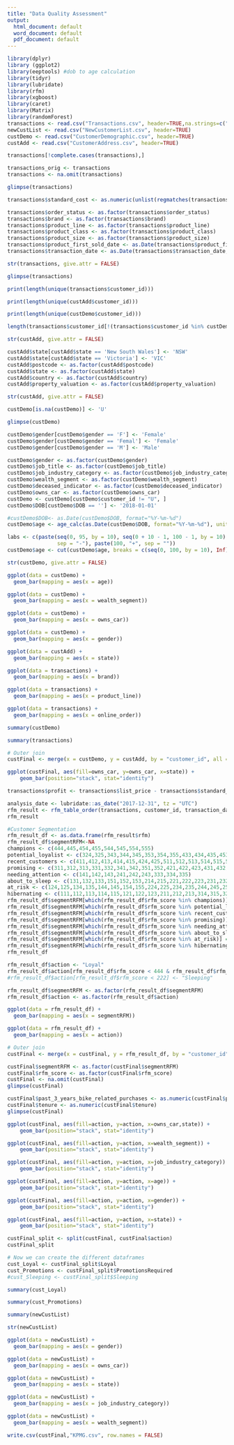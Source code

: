 ```yaml
---
title: "Data Quality Assessment"
output:
  html_document: default
  word_document: default
  pdf_document: default
---
```


```r
library(dplyr)
library (ggplot2)
library(eeptools) #dob to age calculation
library(tidyr)
library(lubridate)
library(rfm)
library(xgboost)
library(caret)
library(Matrix)
library(randomForest)
transactions <- read.csv("Transactions.csv", header=TRUE,na.strings=c(""," ","NA"))
newCustList <- read.csv("NewCustomerList.csv", header=TRUE)
custDemo <- read.csv("CustomerDemographic.csv", header=TRUE)
custAdd <- read.csv("CustomerAddress.csv", header=TRUE)
```

```r
transactions[!complete.cases(transactions),]
```
```r
transactions_orig <- transactions
transactions <- na.omit(transactions)
```

```r
glimpse(transactions)
```
```r
transactions$standard_cost <- as.numeric(unlist(regmatches(transactions$standard_cost,gregexpr("[[:digit:]]+\\.[[:digit:]]\\s*",transactions$standard_cost))))
```

```r
transactions$order_status <- as.factor(transactions$order_status)
transactions$brand <- as.factor(transactions$brand)
transactions$product_line <- as.factor(transactions$product_line)
transactions$product_class <- as.factor(transactions$product_class)
transactions$product_size <- as.factor(transactions$product_size)
transactions$product_first_sold_date <- as.Date(transactions$product_first_sold_date, format = "%m/%d/%Y")
transactions$transaction_date <- as.Date(transactions$transaction_date, format = "%m/%d/%Y")
```

```r
str(transactions, give.attr = FALSE)
```
```r
glimpse(transactions)
```

```r
print(length(unique(transactions$customer_id)))
```

```r
print(length(unique(custAdd$customer_id)))
```
```r
print(length(unique(custDemo$customer_id)))
```

```r
length(transactions$customer_id[!(transactions$customer_id %in% custDemo$customer_id)])
```

```r
str(custAdd, give.attr = FALSE)
```
```r
custAdd$state[custAdd$state == 'New South Wales'] <- 'NSW'
custAdd$state[custAdd$state == 'Victoria'] <- 'VIC'
custAdd$postcode <- as.factor(custAdd$postcode)
custAdd$state <- as.factor(custAdd$state)
custAdd$country <- as.factor(custAdd$country)
custAdd$property_valuation <- as.factor(custAdd$property_valuation)
```

```r
str(custAdd, give.attr = FALSE)
```
```r
custDemo[is.na(custDemo)] <- 'U'
```

```r
glimpse(custDemo)
```

```r
custDemo$gender[custDemo$gender == 'F'] <- 'Female'
custDemo$gender[custDemo$gender == 'Femal'] <- 'Female'
custDemo$gender[custDemo$gender == 'M'] <- 'Male'
```

```r
custDemo$gender <- as.factor(custDemo$gender)
custDemo$job_title <- as.factor(custDemo$job_title)
custDemo$job_industry_category <- as.factor(custDemo$job_industry_category)
custDemo$wealth_segment <- as.factor(custDemo$wealth_segment)
custDemo$deceased_indicator <- as.factor(custDemo$deceased_indicator)
custDemo$owns_car <- as.factor(custDemo$owns_car)
custDemo <- custDemo[custDemo$customer_id != "U", ]
custDemo$DOB[custDemo$DOB == ''] <- '2018-01-01'

#custDemo$DOB<- as.Date(custDemo$DOB, format="%Y-%m-%d")
custDemo$age <- age_calc(as.Date(custDemo$DOB, format="%Y-%m-%d"), units = "years")


```

```r
labs <- c(paste(seq(0, 95, by = 10), seq(0 + 10 - 1, 100 - 1, by = 10),
                sep = "-"), paste(100, "+", sep = ""))
custDemo$age <- cut(custDemo$age, breaks = c(seq(0, 100, by = 10), Inf), labels = labs, right = FALSE)
```

```r
str(custDemo, give.attr = FALSE)
```

```r
ggplot(data = custDemo) +
  geom_bar(mapping = aes(x = age))
```

```r
ggplot(data = custDemo) +
  geom_bar(mapping = aes(x = wealth_segment))
```

```r
ggplot(data = custDemo) +
  geom_bar(mapping = aes(x = owns_car))
```

```r
ggplot(data = custDemo) +
  geom_bar(mapping = aes(x = gender))
```

```r
ggplot(data = custAdd) +
  geom_bar(mapping = aes(x = state))
```

```r
ggplot(data = transactions) +
  geom_bar(mapping = aes(x = brand))
```

```r
ggplot(data = transactions) +
  geom_bar(mapping = aes(x = product_line))
```

```r
ggplot(data = transactions) +
  geom_bar(mapping = aes(x = online_order))
```

```r
summary(custDemo)
```

```r
summary(transactions)
```

```r
# Outer join
custFinal <- merge(x = custDemo, y = custAdd, by = "customer_id", all = TRUE)
```




```r
ggplot(custFinal, aes(fill=owns_car, y=owns_car, x=state)) + 
    geom_bar(position="stack", stat="identity")
```

```r
transactions$profit <- transactions$list_price - transactions$standard_cost
```

```r
analysis_date <- lubridate::as_date("2017-12-31", tz = "UTC")
rfm_result <- rfm_table_order(transactions, customer_id, transaction_date, list_price, analysis_date)
rfm_result
```

```r
#Customer Segmentation
rfm_result_df <- as.data.frame(rfm_result$rfm)
rfm_result_df$segmentRFM<-NA
champions <- c(444,445,454,455,544,545,554,555)
potential_loyalist <- c(324,325,343,344,345,353,354,355,433,434,435,453,533,534,535)
recent_customers <- c(411,412,413,414,415,424,425,511,512,513,514,515,524,525)
promising <- c(311,312,313,331,332,341,342,351,352,421,422,423,431,432,441,442,443,451,452,521,522,523,531,532,541,542,543,551,552,553)
needing_attention <- c(141,142,143,241,242,243,333,334,335)
about_to_sleep <- c(131,132,133,151,152,153,214,215,221,222,223,231,232,233,251,252,253)
at_risk <- c(124,125,134,135,144,145,154,155,224,225,234,235,244,245,254,255,323)
hibernating <- c(111,112,113,114,115,121,122,123,211,212,213,314,315,321,322)
rfm_result_df$segmentRFM[which(rfm_result_df$rfm_score %in% champions)] = "Champion"
rfm_result_df$segmentRFM[which(rfm_result_df$rfm_score %in% potential_loyalist)] = "PotentialLoyalist"
rfm_result_df$segmentRFM[which(rfm_result_df$rfm_score %in% recent_customers)] = "NewCustomers"
rfm_result_df$segmentRFM[which(rfm_result_df$rfm_score %in% promising)] = "Promising"
rfm_result_df$segmentRFM[which(rfm_result_df$rfm_score %in% needing_attention)] = "NeedsAttention"
rfm_result_df$segmentRFM[which(rfm_result_df$rfm_score %in% about_to_sleep)] = "AboutToSleep"
rfm_result_df$segmentRFM[which(rfm_result_df$rfm_score %in% at_risk)] = "AtRisk"
rfm_result_df$segmentRFM[which(rfm_result_df$rfm_score %in% hibernating)] = "Hibernating"
rfm_result_df
```

```r
rfm_result_df$action <- "Loyal"
rfm_result_df$action[rfm_result_df$rfm_score < 444 & rfm_result_df$rfm_score >= 111] <- "PromotionsRequired"
#rfm_result_df$action[rfm_result_df$rfm_score < 222] <- "Sleeping"

```

```r
rfm_result_df$segmentRFM <- as.factor(rfm_result_df$segmentRFM)
rfm_result_df$action <- as.factor(rfm_result_df$action)
```

```r
ggplot(data = rfm_result_df) +
  geom_bar(mapping = aes(x = segmentRFM))
```
```r
ggplot(data = rfm_result_df) +
  geom_bar(mapping = aes(x = action))
```

```r
# Outer join
custFinal <- merge(x = custFinal, y = rfm_result_df, by = "customer_id", all = TRUE)
```

```r
custFinal$segmentRFM <- as.factor(custFinal$segmentRFM)
custFinal$rfm_score <- as.factor(custFinal$rfm_score)
custFinal <- na.omit(custFinal)
glimpse(custFinal)
```
```r
custFinal$past_3_years_bike_related_purchases <- as.numeric(custFinal$past_3_years_bike_related_purchases)
custFinal$tenure <- as.numeric(custFinal$tenure)
glimpse(custFinal)
```

```r
ggplot(custFinal, aes(fill=action, y=action, x=owns_car,state)) + 
    geom_bar(position="stack", stat="identity")
```

```r
ggplot(custFinal, aes(fill=action, y=action, x=wealth_segment)) + 
    geom_bar(position="stack", stat="identity")
```

```r
ggplot(custFinal, aes(fill=action, y=action, x=job_industry_category)) + 
    geom_bar(position="stack", stat="identity")
```



```r
ggplot(custFinal, aes(fill=action, y=action, x=age)) + 
    geom_bar(position="stack", stat="identity")
```



```r
ggplot(custFinal, aes(fill=action, y=action, x=gender)) + 
    geom_bar(position="stack", stat="identity")
```

```r
ggplot(custFinal, aes(fill=action, y=action, x=state)) + 
    geom_bar(position="stack", stat="identity")
```

```r
custFinal_split <- split(custFinal, custFinal$action)
custFinal_split
```

```r
# Now we can create the different dataframes
cust_Loyal <- custFinal_split$Loyal
cust_Promotions <- custFinal_split$PromotionsRequired
#cust_Sleeping <- custFinal_split$Sleeping
```

```r
summary(cust_Loyal)
```
```r
summary(cust_Promotions)
```

```r
summary(newCustList)
```
```r
str(newCustList)
```

```r
ggplot(data = newCustList) +
  geom_bar(mapping = aes(x = gender))
```


```r
ggplot(data = newCustList) +
  geom_bar(mapping = aes(x = owns_car))
```

```r
ggplot(data = newCustList) +
  geom_bar(mapping = aes(x = state))
```

```r
ggplot(data = newCustList) +
  geom_bar(mapping = aes(x = job_industry_category))
```

```r
ggplot(data = newCustList) +
  geom_bar(mapping = aes(x = wealth_segment))
```

```r
write.csv(custFinal,"KPMG.csv", row.names = FALSE)
```










